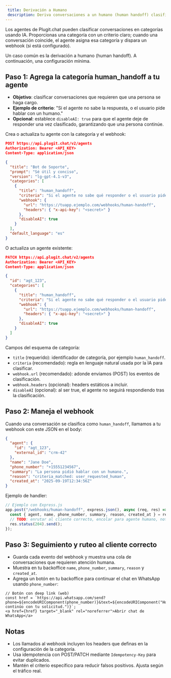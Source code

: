 ```yaml
---
 title: Derivación a Humano
 description: Deriva conversaciones a un humano (human handoff) clasificándolas en una categoría y disparando un webhook.
---
```


Los agentes de Plugit.chat pueden clasificar conversaciones en categorías usando IA. Proporcionas una categoría con un criterio claro; cuando una conversación coincide, el agente asigna esa categoría y dispara un webhook (si está configurado).

Un caso común es la derivación a humano (human handoff). A continuación, una configuración mínima.

## Paso 1: Agrega la categoría human_handoff a tu agente

- **Objetivo**: clasificar conversaciones que requieren que una persona se haga cargo.
- **Ejemplo de criterio**: "Si el agente no sabe la respuesta, o el usuario pide hablar con un humano."
- **Opcional**: establece `disableAI: true` para que el agente deje de responder una vez clasificado, garantizando que una persona continúe.

Crea o actualiza tu agente con la categoría y el webhook:

```json
POST https://api.plugit.chat/v2/agents
Authorization: Bearer <API_KEY>
Content-Type: application/json

{
  "title": "Bot de Soporte",
  "prompt": "Sé útil y conciso",
  "version": "lg-gpt-4.1-v3",
  "categories": [
    {
      "title": "human_handoff",
      "criteria": "Si el agente no sabe qué responder o el usuario pide un humano.",
      "webhook": {
        "url": "https://tuapp.ejemplo.com/webhooks/human-handoff",
        "headers": { "x-api-key": "<secret>" }
      },
      "disableAI": true
    }
  ],
  "default_language": "es"
}
```

O actualiza un agente existente:

```json
PATCH https://api.plugit.chat/v2/agents
Authorization: Bearer <API_KEY>
Content-Type: application/json

{
  "id": "agt_123",
  "categories": [
    {
      "title": "human_handoff",
      "criteria": "Si el agente no sabe qué responder o el usuario pide un humano.",
      "webhook": {
        "url": "https://tuapp.ejemplo.com/webhooks/human-handoff",
        "headers": { "x-api-key": "<secret>" }
      },
      "disableAI": true
    }
  ]
}
```

Campos del esquema de categoría:
- `title` (requerido): identificador de categoría, por ejemplo `human_handoff`.
- `criteria` (recomendado): regla en lenguaje natural usada por la IA para clasificar.
- `webhook.url` (recomendado): adonde enviamos (POST) los eventos de clasificación.
- `webhook.headers` (opcional): headers estáticos a incluir.
- `disableAI` (opcional): al ser true, el agente no seguirá respondiendo tras la clasificación.

## Paso 2: Maneja el webhook

Cuando una conversación se clasifica como `human_handoff`, llamamos a tu webhook con este JSON en el body:

```json
{
  "agent": {
    "id": "agt_123",
    "external_id": "crm-42"
  },
  "name": "Jane Doe",
  "phone_number": "+15551234567",
  "summary": "La persona pidió hablar con un humano.",
  "reason": "criteria_matched: user_requested_human",
  "created_at": "2025-09-19T12:34:56Z"
}
```

Ejemplo de handler:

```typescript
// Ejemplo con Express.js
app.post("/webhooks/human-handoff", express.json(), async (req, res) => {
  const { agent, name, phone_number, summary, reason, created_at } = req.body;
  // TODO: enrutar al cliente correcto, encolar para agente humano, notificar, etc.
  res.status(204).send();
});
```

## Paso 3: Seguimiento y ruteo al cliente correcto

- Guarda cada evento del webhook y muestra una cola de conversaciones que requieren atención humana.
- Muestra en tu backoffice `name`, `phone_number`, `summary`, `reason` y `created_at`.
- Agrega un botón en tu backoffice para continuar el chat en WhatsApp usando `phone_number`:

```tsx
// Botón con deep link (web)
const href = `https://api.whatsapp.com/send?phone=${encodeURIComponent(phone_number)}&text=${encodeURIComponent("Hola, continúo con tu solicitud.")}`;
<a href={href} target="_blank" rel="noreferrer">Abrir chat de WhatsApp</a>
```

## Notas

- Los llamados al webhook incluyen los headers que definas en la configuración de la categoría.
- Usa idempotencia con POST/PATCH mediante `Idempotency-Key` para evitar duplicados.
- Mantén el criterio específico para reducir falsos positivos. Ajusta según el tráfico real.
